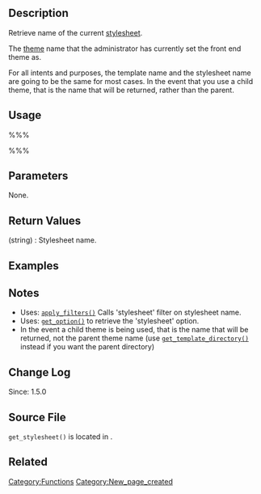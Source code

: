{{Languages|
{{en|Function Reference/get_stylesheet}}
{{it|Riferimento funzioni/get_stylesheet}}
{{ja|関数リファレンス/get_stylesheet}}
}}

== Description ==
Retrieve name of the current [http://en.wikipedia.org/wiki/Cascading_Style_Sheets stylesheet].

The [[Glossary#Theme|theme]] name that the administrator has currently set the front end theme as. 

For all intents and purposes, the template name and the stylesheet name are going to be the same for most cases. In the event that you use a child theme, that is the name that will be returned, rather than the parent.

== Usage ==
%%%<?php get_stylesheet(); ?>%%%

== Parameters ==
None.

== Return Values ==
; (string) : Stylesheet name.

== Examples ==
<!-- Need creative examples. Feel free to link to external examples. -->

== Notes ==
* Uses: [[Function_Reference/apply_filters|<tt>apply_filters()</tt>]] Calls 'stylesheet' filter on stylesheet name.
* Uses: [[Function_Reference/get_option|<tt>get_option()</tt>]] to retrieve the 'stylesheet' option.
* In the event a child theme is being used, that is the name that will be returned, not the parent theme name (use [[Function_Reference/get_template_directory|<tt> get_template_directory()</tt>]] instead if you want the parent directory)

== Change Log ==
Since: 1.5.0

== Source File ==
<!-- Need links to current source code files -->
<tt>get_stylesheet()</tt> is located in {{Trac|wp-includes/theme.php}}.

== Related ==
<!--
    To Do:
    Need to find related functions.
    Need to create groups of functions and create templates to add them to a page quickly.
    Some functions may be related to many groups of functions.
-->
{{Theme Paths}}
{{Tag Footer}}

[[Category:Functions]]
[[Category:New_page_created]]